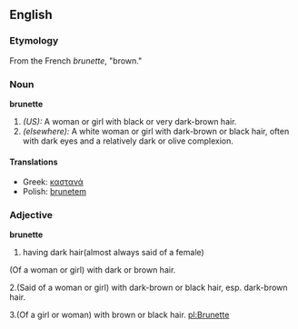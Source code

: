 ==English==

===Etymology===
From the French ''brunette'', "brown."  {{F}}

===Noun===
'''brunette'''
#''(US):'' A woman or girl with black or very dark-brown hair.
#''(elsewhere):'' A white woman or girl with dark-brown or black hair, often with dark eyes and a relatively dark or olive complexion.

====Translations====
*Greek: [[καστανά]]
*Polish: [[brunetem]]

===Adjective===
'''brunette'''
#having dark hair(almost always said of a female)
(Of a woman or girl) with dark or brown hair.

2.(Said of a woman or girl) with dark-brown or black hair, esp. dark-brown hair.

3.(Of a girl or woman) with brown or black hair.
[[pl:Brunette]]